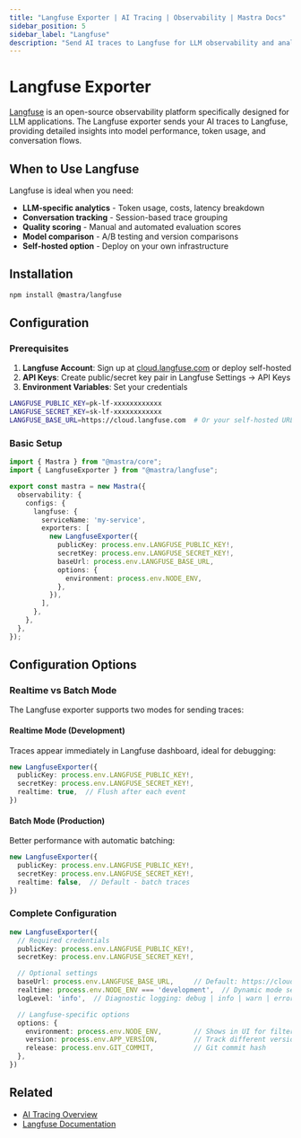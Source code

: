 ```yaml
---
title: "Langfuse Exporter | AI Tracing | Observability | Mastra Docs"
sidebar_position: 5
sidebar_label: "Langfuse"
description: "Send AI traces to Langfuse for LLM observability and analytics"
---
```



# Langfuse Exporter

[Langfuse](https://langfuse.com/) is an open-source observability platform specifically designed for LLM applications. The Langfuse exporter sends your AI traces to Langfuse, providing detailed insights into model performance, token usage, and conversation flows.

## When to Use Langfuse

Langfuse is ideal when you need:
- **LLM-specific analytics** - Token usage, costs, latency breakdown
- **Conversation tracking** - Session-based trace grouping
- **Quality scoring** - Manual and automated evaluation scores
- **Model comparison** - A/B testing and version comparisons
- **Self-hosted option** - Deploy on your own infrastructure

## Installation

```bash npm2yarn
npm install @mastra/langfuse
```

## Configuration

### Prerequisites

1. **Langfuse Account**: Sign up at [cloud.langfuse.com](https://cloud.langfuse.com) or deploy self-hosted
2. **API Keys**: Create public/secret key pair in Langfuse Settings → API Keys
3. **Environment Variables**: Set your credentials

```bash filename=".env"
LANGFUSE_PUBLIC_KEY=pk-lf-xxxxxxxxxxxx
LANGFUSE_SECRET_KEY=sk-lf-xxxxxxxxxxxx
LANGFUSE_BASE_URL=https://cloud.langfuse.com  # Or your self-hosted URL
```

### Basic Setup

```typescript filename="src/mastra/index.ts"
import { Mastra } from "@mastra/core";
import { LangfuseExporter } from "@mastra/langfuse";

export const mastra = new Mastra({
  observability: {
    configs: {
      langfuse: {
        serviceName: 'my-service',
        exporters: [
          new LangfuseExporter({
            publicKey: process.env.LANGFUSE_PUBLIC_KEY!,
            secretKey: process.env.LANGFUSE_SECRET_KEY!,
            baseUrl: process.env.LANGFUSE_BASE_URL,
            options: {
              environment: process.env.NODE_ENV,
            },
          }),
        ],
      },
    },
  },
});
```

## Configuration Options

### Realtime vs Batch Mode

The Langfuse exporter supports two modes for sending traces:

#### Realtime Mode (Development)
Traces appear immediately in Langfuse dashboard, ideal for debugging:

```typescript
new LangfuseExporter({
  publicKey: process.env.LANGFUSE_PUBLIC_KEY!,
  secretKey: process.env.LANGFUSE_SECRET_KEY!,
  realtime: true,  // Flush after each event
})
```

#### Batch Mode (Production)
Better performance with automatic batching:

```typescript
new LangfuseExporter({
  publicKey: process.env.LANGFUSE_PUBLIC_KEY!,
  secretKey: process.env.LANGFUSE_SECRET_KEY!,
  realtime: false,  // Default - batch traces
})
```

### Complete Configuration

```typescript
new LangfuseExporter({
  // Required credentials
  publicKey: process.env.LANGFUSE_PUBLIC_KEY!,
  secretKey: process.env.LANGFUSE_SECRET_KEY!,

  // Optional settings
  baseUrl: process.env.LANGFUSE_BASE_URL,     // Default: https://cloud.langfuse.com
  realtime: process.env.NODE_ENV === 'development',  // Dynamic mode selection
  logLevel: 'info',  // Diagnostic logging: debug | info | warn | error

  // Langfuse-specific options
  options: {
    environment: process.env.NODE_ENV,        // Shows in UI for filtering
    version: process.env.APP_VERSION,         // Track different versions
    release: process.env.GIT_COMMIT,          // Git commit hash
  },
})
```

## Related

- [AI Tracing Overview](/observability/ai-tracing/overview/overview)
- [Langfuse Documentation](https://langfuse.com/docs)